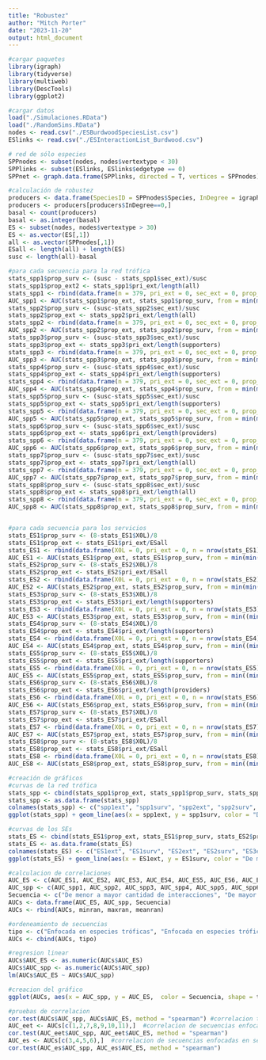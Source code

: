 ```yaml
---
title: "Robustez"
author: "Mitch Porter"
date: "2023-11-20"
output: html_document
---
```


```r
#cargar paquetes
library(igraph)
library(tidyverse)
library(multiweb)
library(DescTools)
library(ggplot2)

#cargar datos
load("./Simulaciones.RData")
load("./RandomSims.RData")
nodes <- read.csv("./ESBurdwoodSpeciesList.csv")
ESlinks <- read.csv("./ESInteractionList_Burdwood.csv")
```

```r
# red de sólo especies
SPPnodes <- subset(nodes, nodes$vertextype < 30)
SPPlinks <- subset(ESlinks, ESlinks$edgetype == 0) 
SPPnet <- graph.data.frame(SPPlinks, directed = T, vertices = SPPnodes) 

#calculación de robustez
producers <- data.frame(SpeciesID = SPPnodes$Species, InDegree = igraph::degree(SPPnet, mode="in"))
producers <- producers[producers$InDegree==0,]
basal <- count(producers)
basal <- as.integer(basal)
ES <- subset(nodes, nodes$vertextype > 30)
ES <- as.vector(ES[,1])
all <- as.vector(SPPnodes[,1])
ESall <- length(all) + length(ES)
susc <- length(all)-basal

#para cada secuencia para la red trófica
stats_spp1$prop_surv <- (susc - stats_spp1$sec_ext)/susc
stats_spp1$prop_ext2 <- stats_spp1$pri_ext/length(all)
stats_spp1 <- rbind(data.frame(n = 379, pri_ext = 0, sec_ext = 0, prop_surv = 1, prop_ext = 0), stats_spp1)
AUC_spp1 <- AUC(stats_spp1$prop_ext, stats_spp1$prop_surv, from = min(min(stats_spp1$prop_ext)), to = max(max(stats_spp1$prop_ext)), method = c("trapezoid"), absolutearea = FALSE)
stats_spp2$prop_surv <- (susc-stats_spp2$sec_ext)/susc
stats_spp2$prop_ext <- stats_spp2$pri_ext/length(all)
stats_spp2 <- rbind(data.frame(n = 379, pri_ext = 0, sec_ext = 0, prop_surv = 1, prop_ext = 0), stats_spp2)
AUC_spp2 <- AUC(stats_spp2$prop_ext, stats_spp2$prop_surv, from = min(min(stats_spp2$prop_ext)), to = max(max(stats_spp2$prop_ext)), method = c("trapezoid"), absolutearea = FALSE)
stats_spp3$prop_surv <- (susc-stats_spp3$sec_ext)/susc
stats_spp3$prop_ext <- stats_spp3$pri_ext/length(supporters)
stats_spp3 <- rbind(data.frame(n = 379, pri_ext = 0, sec_ext = 0, prop_surv = 1, prop_ext = 0), stats_spp3)
AUC_spp3 <- AUC(stats_spp3$prop_ext, stats_spp3$prop_surv, from = min(min(stats_spp3$prop_ext)), to = max(max(stats_spp3$prop_ext)), method = c("trapezoid"), absolutearea = FALSE)
stats_spp4$prop_surv <- (susc-stats_spp4$sec_ext)/susc
stats_spp4$prop_ext <- stats_spp4$pri_ext/length(supporters)
stats_spp4 <- rbind(data.frame(n = 379, pri_ext = 0, sec_ext = 0, prop_surv = 1, prop_ext = 0), stats_spp4)
AUC_spp4 <- AUC(stats_spp4$prop_ext, stats_spp4$prop_surv, from = min(min(stats_spp4$prop_ext)), to = max(max(stats_spp4$prop_ext)), method = c("trapezoid"), absolutearea = FALSE)
stats_spp5$prop_surv <- (susc-stats_spp5$sec_ext)/susc
stats_spp5$prop_ext <- stats_spp5$pri_ext/length(supporters)
stats_spp5 <- rbind(data.frame(n = 379, pri_ext = 0, sec_ext = 0, prop_surv = 1, prop_ext = 0), stats_spp5)
AUC_spp5 <- AUC(stats_spp5$prop_ext, stats_spp5$prop_surv, from = min(min(stats_spp5$prop_ext)), to = max(max(stats_spp5$prop_ext)), method = c("trapezoid"), absolutearea = FALSE)
stats_spp6$prop_surv <- (susc-stats_spp6$sec_ext)/susc
stats_spp6$prop_ext <- stats_spp6$pri_ext/length(providers)
stats_spp6 <- rbind(data.frame(n = 379, pri_ext = 0, sec_ext = 0, prop_surv = 1, prop_ext = 0), stats_spp6)
AUC_spp6 <- AUC(stats_spp6$prop_ext, stats_spp6$prop_surv, from = min(min(stats_spp6$prop_ext)), to = max(max(stats_spp6$prop_ext)), method = c("trapezoid"), absolutearea = FALSE)
stats_spp7$prop_surv <- (susc-stats_spp7$sec_ext)/susc
stats_spp7$prop_ext <- stats_spp7$pri_ext/length(all)
stats_spp7 <- rbind(data.frame(n = 379, pri_ext = 0, sec_ext = 0, prop_surv = 1, prop_ext = 0), stats_spp7)
AUC_spp7 <- AUC(stats_spp7$prop_ext, stats_spp7$prop_surv, from = min(min(stats_spp7$prop_ext)), to = max(max(stats_spp7$prop_ext)), method = c("trapezoid"), absolutearea = FALSE)
stats_spp8$prop_surv <- (susc-stats_spp8$sec_ext)/susc
stats_spp8$prop_ext <- stats_spp8$pri_ext/length(all)
stats_spp8 <- rbind(data.frame(n = 379, pri_ext = 0, sec_ext = 0, prop_surv = 1, prop_ext = 0), stats_spp8)
AUC_spp8 <- AUC(stats_spp8$prop_ext, stats_spp8$prop_surv, from = min(min(stats_spp8$prop_ext)), to = max(max(stats_spp8$prop_ext)), method = c("trapezoid"), absolutearea = FALSE)


#para cada secuencia para los servicios
stats_ES1$prop_surv <- (8-stats_ES1$X0L)/8
stats_ES1$prop_ext <- stats_ES1$pri_ext/ESall
stats_ES1 <- rbind(data.frame(X0L = 0, pri_ext = 0, n = nrow(stats_ES1)+1, prop_surv = 1, prop_ext = 0), stats_ES1)
AUC_ES1 <- AUC(stats_ES1$prop_ext, stats_ES1$prop_surv, from = min(min(stats_ES1$prop_ext)), to = max(max(stats_ES1$prop_ext)), method = c("trapezoid"), absolutearea = FALSE)
stats_ES2$prop_surv <- (8-stats_ES2$X0L)/8
stats_ES2$prop_ext <- stats_ES2$pri_ext/ESall
stats_ES2 <- rbind(data.frame(X0L = 0, pri_ext = 0, n = nrow(stats_ES2)+1, prop_surv = 1, prop_ext = 0), stats_ES2)
AUC_ES2 <- AUC(stats_ES2$prop_ext, stats_ES2$prop_surv, from = min(min(stats_ES2$prop_ext)), to = max(max(stats_ES2$prop_ext)), method = c("trapezoid"), absolutearea = FALSE)
stats_ES3$prop_surv <- (8-stats_ES3$X0L)/8
stats_ES3$prop_ext <- stats_ES3$pri_ext/length(supporters)
stats_ES3 <- rbind(data.frame(X0L = 0, pri_ext = 0, n = nrow(stats_ES3)+1, prop_surv = 1, prop_ext = 0), stats_ES3)
AUC_ES3 <- AUC(stats_ES3$prop_ext, stats_ES3$prop_surv, from = min((min(stats_ES3$prop_ext))), to = max(max(stats_ES3$prop_ext)), method = c("trapezoid"), absolutearea = FALSE)
stats_ES4$prop_surv <- (8-stats_ES4$X0L)/8
stats_ES4$prop_ext <- stats_ES4$pri_ext/length(supporters)
stats_ES4 <- rbind(data.frame(X0L = 0, pri_ext = 0, n = nrow(stats_ES4)+1, prop_surv = 1, prop_ext = 0), stats_ES4)
AUC_ES4 <- AUC(stats_ES4$prop_ext, stats_ES4$prop_surv, from = min((min(stats_ES4$prop_ext))), to = max(max(stats_ES4$prop_ext)), method = c("trapezoid"), absolutearea = FALSE)
stats_ES5$prop_surv <- (8-stats_ES5$X0L)/8
stats_ES5$prop_ext <- stats_ES5$pri_ext/length(supporters)
stats_ES5 <- rbind(data.frame(X0L = 0, pri_ext = 0, n = nrow(stats_ES5)+1, prop_surv = 1, prop_ext = 0), stats_ES5)
AUC_ES5 <- AUC(stats_ES5$prop_ext, stats_ES5$prop_surv, from = min((min(stats_ES5$prop_ext))), to = max(max(stats_ES5$prop_ext)), method = c("trapezoid"), absolutearea = FALSE)
stats_ES6$prop_surv <- (8-stats_ES6$X0L)/8
stats_ES6$prop_ext <- stats_ES6$pri_ext/length(providers)
stats_ES6 <- rbind(data.frame(X0L = 0, pri_ext = 0, n = nrow(stats_ES6)+1, prop_surv = 1, prop_ext = 0), stats_ES6)
AUC_ES6 <- AUC(stats_ES6$prop_ext, stats_ES6$prop_surv, from = min((min(stats_ES6$prop_ext))), to = max(max(stats_ES6$prop_ext)), method = c("trapezoid"), absolutearea = FALSE)
stats_ES7$prop_surv <- (8-stats_ES7$X0L)/8
stats_ES7$prop_ext <- stats_ES7$pri_ext/ESall
stats_ES7 <- rbind(data.frame(X0L = 0, pri_ext = 0, n = nrow(stats_ES7)+1, prop_surv = 1, prop_ext = 0), stats_ES7)
AUC_ES7 <- AUC(stats_ES7$prop_ext, stats_ES7$prop_surv, from = min((min(stats_ES7$prop_ext))), to = max(max(stats_ES7$prop_ext)), method = c("trapezoid"), absolutearea = FALSE)
stats_ES8$prop_surv <- (8-stats_ES8$X0L)/8
stats_ES8$prop_ext <- stats_ES8$pri_ext/ESall
stats_ES8 <- rbind(data.frame(X0L = 0, pri_ext = 0, n = nrow(stats_ES8)+1, prop_surv = 1, prop_ext = 0), stats_ES8)
AUC_ES8 <- AUC(stats_ES8$prop_ext, stats_ES8$prop_surv, from = min((min(stats_ES8$prop_ext))), to = max(max(stats_ES8$prop_ext)), method = c("trapezoid"), absolutearea = FALSE)
```

```r
#creación de gráficos
#curvas de la red trófica
stats_spp <- cbind(stats_spp1$prop_ext, stats_spp1$prop_surv, stats_spp2$prop_ext, stats_spp2$prop_surv, stats_spp3$prop_ext, stats_spp3$prop_surv, stats_spp4$prop_ext, stats_spp4$prop_surv, stats_spp5$prop_ext, stats_spp5$prop_surv, stats_spp6$prop_ext, stats_spp6$prop_surv, stats_spp7$prop_ext, stats_spp7$prop_surv, stats_spp8$prop_ext, stats_spp8$prop_surv)
stats_spp <- as.data.frame(stats_spp)
colnames(stats_spp) <- c("spp1ext", "spp1surv", "spp2ext", "spp2surv", "spp3ext", "spp3surv", "spp4ext", "spp4surv", "spp5ext", "spp5surv", "spp6ext", "spp6surv", "spp7ext", "spp7surv", "spp8ext", "spp8surv")
ggplot(stats_spp) + geom_line(aes(x = spp1ext, y = spp1surv, color = "De menor a mayor cantidad de interacciones")) + geom_line(aes(x = spp2ext, y = spp2surv, color = "De mayor a menor cantidad de interacciones")) + geom_line(aes(x = spp3ext, y = spp3surv, color = "Especies de apoyo, de mayor a menor importancia")) + geom_line(aes(x = spp4ext, y = spp4surv, color = "Especies de apoyo, de menor a mayor importancia")) + geom_line(aes(x = spp5ext, y = spp5surv, color = "Especies de apoyo, de manera aleatoria")) + geom_line(aes(x = spp6ext, y = spp6surv, color = "Proveedores de SEs, de manera aleatoria")) + geom_line(aes(x = spp7ext, y = spp7surv, color = "Conectores dentro módulos tróficos")) + geom_line(aes(x = spp8ext, y = spp8surv, color = "Conectores entre módulos tróficos")) + ylim(c(0,1)) + ylim(c(0,1)) + xlim(c(0,1)) + theme_classic() + ylab("Proporción de especies susceptibles que no se extinguen") + xlab("Proporción de especies eliminadas por la secuencia de extinción") + guides(color=guide_legend(title="Tipo de secuencia"))

#curvas de los SEs
stats_ES <- cbind(stats_ES1$prop_ext, stats_ES1$prop_surv, stats_ES2$prop_ext, stats_ES2$prop_surv, stats_ES3$prop_ext, stats_ES3$prop_surv, stats_ES4$prop_ext, stats_ES4$prop_surv, stats_ES5$prop_ext, stats_ES5$prop_surv, stats_ES6$prop_ext, stats_ES6$prop_surv, stats_ES7$prop_ext, stats_ES7$prop_surv, stats_ES8$prop_ext, stats_ES8$prop_surv)
stats_ES <- as.data.frame(stats_ES)
colnames(stats_ES) <- c("ES1ext", "ES1surv", "ES2ext", "ES2surv", "ES3ext", "ES3surv", "ES4ext", "ES4surv", "ES5ext", "ES5surv", "ES6ext", "ES6surv", "ES7ext", "ES7surv", "ES8ext", "ES8surv")
ggplot(stats_ES) + geom_line(aes(x = ES1ext, y = ES1surv, color = "De menor a mayor cantidad de interacciones")) + geom_line(aes(x = ES2ext, y = ES2surv, color = "De mayor a menor cantidad de interacciones")) + geom_line(aes(x = ES3ext, y = ES3surv, color = "Especies de apoyo, de mayor a menor importancia")) + geom_line(aes(x = ES4ext, y = ES4surv, color = "Especies de apoyo, de menor a mayor importancia")) + geom_line(aes(x = ES5ext, y = ES5surv, color = "Especies de apoyo, de manera aleatoria")) + geom_line(aes(x = ES6ext, y = ES6surv, color = "Proveedores de SEs, de manera aleatoria")) + geom_line(aes(x = ES7ext, y = ES7surv, color = "Conectores dentro módulos tróficos")) + geom_line(aes(x = ES8ext, y = ES8surv, color = "Conectores entre módulos tróficos")) + ylim(c(0,1)) + ylim(c(0,1)) + xlim(c(0,1)) + theme_classic() + ylab("Proporción de servicios ecosistémicos que permanecen") + xlab("Proporción de especies eliminadas por la secuencia de extinción") + guides(color=guide_legend(title="Tipo de secuencia"))
```

```r
#calculacion de correlaciones
AUC_ES <- c(AUC_ES1, AUC_ES2, AUC_ES3, AUC_ES4, AUC_ES5, AUC_ES6, AUC_ES7, AUC_ES8)
AUC_spp <- c(AUC_spp1, AUC_spp2, AUC_spp3, AUC_spp4, AUC_spp5, AUC_spp6, AUC_spp7, AUC_spp8)
Secuencia <- c("De menor a mayor cantidad de interacciones", "De mayor a menor cantidad de interacciones", "Especies de apoyo, de mayor a menor importancia", "Especies de apoyo, de menor a mayor importancia", "Especies de apoyo, de manera aleatoria", "Proveedores de SEs, de manera aleatoria", "Conectores dentro módulos tróficos", "Conectores entre módulos tróficos")
AUCs <- data.frame(AUC_ES, AUC_spp, Secuencia)
AUCs <- rbind(AUCs, minran, maxran, meanran)

#ordeneamiento de secuencias
tipo <- c("Enfocada en especies tróficas", "Enfocada en especies tróficas", "Enfocada en servicios", "Enfocada en servicios","Enfocada en servicios","Enfocada en servicios","Enfocada en especies tróficas","Enfocada en especies tróficas","Enfocada en especies tróficas","Enfocada en especies tróficas","Enfocada en especies tróficas")
AUCs <- cbind(AUCs, tipo)

#regresion linear
AUCs$AUC_ES <- as.numeric(AUCs$AUC_ES)
AUCs$AUC_spp <- as.numeric(AUCs$AUC_spp)
lm(AUCs$AUC_ES ~ AUCs$AUC_spp) 

#creacion del gráfico
ggplot(AUCs, aes(x = AUC_spp, y = AUC_ES,  color = Secuencia, shape = tipo)) + geom_point(size = 3) + geom_abline(intercept = 0.1584, slope = 0.8072 , color = "gray50", linewidth = 0.5) + ylim(c(0,1)) + xlim(c(0,1)) + ylab("Robustez de los servicios ecosistémicos") + xlab("Robustez de la red trófica") + geom_smooth(method = "lm") + theme_classic() + scale_shape_manual(values=c("Enfocada en especies tróficas"=16,"Enfocada en servicios"=15)) + labs(color = "Secuencia de extinción", shape = "Clase de secuencia")

#pruebas de correlacion
cor.test(AUCs$AUC_spp, AUCs$AUC_ES, method = "spearman") #correlacion total
AUC_eet <- AUCs[c(1,2,7,8,9,10,11),]  #correlacion de secuencias enfocadas en especies tróficas
cor.test(AUC_eet$AUC_spp, AUC_eet$AUC_ES, method = "spearman")
AUC_es <- AUCs[c(3,4,5,6),]  #correlacion de secuencias enfocadas en servicios
cor.test(AUC_es$AUC_spp, AUC_es$AUC_ES, method = "spearman")
```